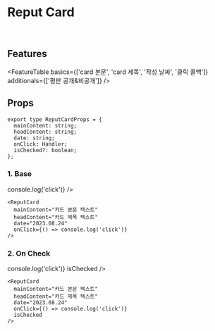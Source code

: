 
<Meta title="Components/Cards/ReputCard" component={ReputCard} />

# Reput Card

<br />

## Features

<FeatureTable
  basics={['card 본문', 'card 제목', '작성 날짜', '클릭 콜백']}
  additionals={['평판 공개&비공개']}
/>

## Props

```tsx
export type ReputCardProps = {
  mainContent: string;
  headContent: string;
  date: string;
  onClick: Handler;
  isChecked?: boolean;
};
```

### 1. Base

<Preview>
  <ReputCard
    mainContent="카드 본문 텍스트"
    headContent="카드 제목 텍스트"
    date="2023.08.24"
    onClick={() => console.log('click')}
  />
</Preview>

```tsx
<ReputCard
  mainContent="카드 본문 텍스트"
  headContent="카드 제목 텍스트"
  date="2023.08.24"
  onClick={() => console.log('click')}
/>
```

### 2. On Check

<Preview>
  <ReputCard
    mainContent="카드 본문 텍스트"
    headContent="카드 제목 텍스트"
    date="2023.08.24"
    onClick={() => console.log('click')}
    isChecked
  />
</Preview>

```tsx
<ReputCard
  mainContent="카드 본문 텍스트"
  headContent="카드 제목 텍스트"
  date="2023.08.24"
  onClick={() => console.log('click')}
  isChecked
/>
```
